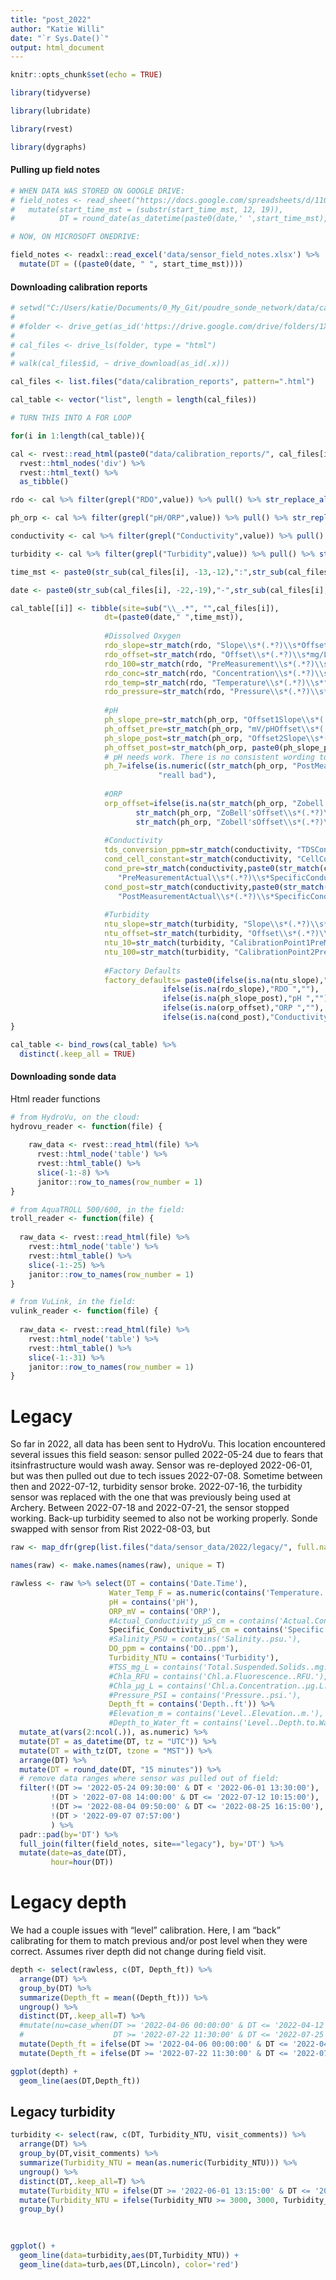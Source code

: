 ```yaml
---
title: "post_2022"
author: "Katie Willi"
date: "`r Sys.Date()`"
output: html_document
---
```


```r
knitr::opts_chunk$set(echo = TRUE)

library(tidyverse)

library(lubridate)

library(rvest)

library(dygraphs)
```

#### Pulling up field notes

```r
# WHEN DATA WAS STORED ON GOOGLE DRIVE:
# field_notes <- read_sheet("https://docs.google.com/spreadsheets/d/11Gc1eS1wt9NrU12hWw1mUl25ixKZrTndIVCsvD4UKao/edit#gid=0") %>%
#   mutate(start_time_mst = (substr(start_time_mst, 12, 19)),
#          DT = round_date(as_datetime(paste0(date,' ',start_time_mst), tz="MST"), '15 mins'))

# NOW, ON MICROSOFT ONEDRIVE:

field_notes <- readxl::read_excel('data/sensor_field_notes.xlsx') %>%
  mutate(DT = ((paste0(date, " ", start_time_mst))))
```

#### Downloading calibration reports

```r
# setwd("C:/Users/katie/Documents/0_My_Git/poudre_sonde_network/data/cal_reports")
# 
# #folder <- drive_get(as_id('https://drive.google.com/drive/folders/1XZwrnSaqd7o9GzfaYxdXdZtpZ_vEyixF'))
# 
# cal_files <- drive_ls(folder, type = "html")
# 
# walk(cal_files$id, ~ drive_download(as_id(.x)))

cal_files <- list.files("data/calibration_reports", pattern=".html")

cal_table <- vector("list", length = length(cal_files)) 

# TURN THIS INTO A FOR LOOP

for(i in 1:length(cal_table)){

cal <- rvest::read_html(paste0("data/calibration_reports/", cal_files[i])) %>%
  rvest::html_nodes('div') %>%
  rvest::html_text() %>%
  as_tibble()

rdo <- cal %>% filter(grepl("RDO",value)) %>% pull() %>% str_replace_all(., " ", "")

ph_orp <- cal %>% filter(grepl("pH/ORP",value)) %>% pull() %>% str_replace_all(., " ", "")

conductivity <- cal %>% filter(grepl("Conductivity",value)) %>% pull() %>% str_replace_all(., " ", "")

turbidity <- cal %>% filter(grepl("Turbidity",value)) %>% pull() %>% str_replace_all(., " ", "")

time_mst <- paste0(str_sub(cal_files[i], -13,-12),":",str_sub(cal_files[i], -11,-10))

date <- paste0(str_sub(cal_files[i], -22,-19),"-",str_sub(cal_files[i], -18,-17),"-",str_sub(cal_files[i],-16,-15))

cal_table[[i]] <- tibble(site=sub("\\_.*", "",cal_files[i]),
                     dt=(paste0(date," ",time_mst)),
                     
                     #Dissolved Oxygen
                     rdo_slope=str_match(rdo, "Slope\\s*(.*?)\\s*Offset")[,2],
                     rdo_offset=str_match(rdo, "Offset\\s*(.*?)\\s*mg/L")[,2],
                     rdo_100=str_match(rdo, "PreMeasurement\\s*(.*?)\\s*%SatPost")[,2],
                     rdo_conc=str_match(rdo, "Concentration\\s*(.*?)\\s*mg/LPreMeasurement")[,2],
                     rdo_temp=str_match(rdo, "Temperature\\s*(.*?)\\s*°C")[,2],
                     rdo_pressure=str_match(rdo, "Pressure\\s*(.*?)\\s*mbar")[,2],
                     
                     #pH
                     ph_slope_pre=str_match(ph_orp, "Offset1Slope\\s*(.*?)\\s*mV/pH")[,2],
                     ph_offset_pre=str_match(ph_orp, "mV/pHOffset\\s*(.*?)\\s*mVSlopeandOffset2")[,2],
                     ph_slope_post=str_match(ph_orp, "Offset2Slope\\s*(.*?)\\s*mV/pH")[,2],
                     ph_offset_post=str_match(ph_orp, paste0(ph_slope_post,"mV/pHOffset\\s*(.*?)\\s*mVORPORP"))[,2],
                     # pH needs work. There is no consistent wording to grab the pH mV value...
                     ph_7=ifelse(is.numeric((str_match(ph_orp, "PostMeasurementpH7.00pHpHmV\\s*(.*?)\\s*mV")[,2])), str_match(ph_orp, "PostMeasurementpH7.00pHpHmV\\s*(.*?)\\s*mV")[,2],
                                 "reall bad"),
                     
                     #ORP
                     orp_offset=ifelse(is.na(str_match(ph_orp, "Zobell'sOffset\\s*(.*?)\\s*mVTemperature")[,2]),
                            str_match(ph_orp, "ZoBell'sOffset\\s*(.*?)\\s*mVTemperature")[,2],
                            str_match(ph_orp, "Zobell'sOffset\\s*(.*?)\\s*mVTemperature")[,2]),
                     
                     #Conductivity
                     tds_conversion_ppm=str_match(conductivity, "TDSConversionFactor(ppm)\\s*(.*?)\\s*CellConstant")[,2],
                     cond_cell_constant=str_match(conductivity, "CellConstant\\s*(.*?)\\s*ReferenceTemperature")[,2],
                     cond_pre=str_match(conductivity,paste0(str_match(conductivity,
                        "PreMeasurementActual\\s*(.*?)\\s*SpecificConductivity")[,2],"SpecificConductivity\\s*(.*?)\\s*µS/cmPost"))[,2],
                     cond_post=str_match(conductivity,paste0(str_match(conductivity,
                        "PostMeasurementActual\\s*(.*?)\\s*SpecificConductivity")[,2],"SpecificConductivity\\s*(.*?)\\s*µS/cm"))[,2],
                     
                     #Turbidity
                     ntu_slope=str_match(turbidity, "Slope\\s*(.*?)\\s*Offset")[,2],
                     ntu_offset=str_match(turbidity, "Offset\\s*(.*?)\\s*NTU")[,2],
                     ntu_10=str_match(turbidity, "CalibrationPoint1PreMeasurement\\s*(.*?)\\s*NTUPost")[,2],
                     ntu_100=str_match(turbidity, "CalibrationPoint2PreMeasurement\\s*(.*?)\\s*NTUPost")[,2],
                     
                     #Factory Defaults
                     factory_defaults= paste0(ifelse(is.na(ntu_slope),"Turbidity ",""),
                                  ifelse(is.na(rdo_slope),"RDO ",""),
                                  ifelse(is.na(ph_slope_post),"pH ",""),
                                  ifelse(is.na(orp_offset),"ORP ",""),
                                  ifelse(is.na(cond_post),"Conductivity ","")))
}

cal_table <- bind_rows(cal_table) %>%
  distinct(.keep_all = TRUE)
```

#### Downloading sonde data

Html reader functions
```r
# from HydroVu, on the cloud:
hydrovu_reader <- function(file) {
    
    raw_data <- rvest::read_html(file) %>%
      rvest::html_node('table') %>%
      rvest::html_table() %>%
      slice(-1:-8) %>%
      janitor::row_to_names(row_number = 1) 
}

# from AquaTROLL 500/600, in the field:
troll_reader <- function(file) {
  
  raw_data <- rvest::read_html(file) %>%
    rvest::html_node('table') %>%
    rvest::html_table() %>%
    slice(-1:-25) %>%
    janitor::row_to_names(row_number = 1) 
}

# from VuLink, in the field:
vulink_reader <- function(file) {
  
  raw_data <- rvest::read_html(file) %>%
    rvest::html_node('table') %>%
    rvest::html_table() %>%
    slice(-1:-31) %>%
    janitor::row_to_names(row_number = 1) 
}
```

# Legacy

So far in 2022, all data has been sent to HydroVu. This location encountered several issues this field season: sensor pulled 2022-05-24 due to fears that itsinfrastructure would wash away. Sensor was re-deployed 2022-06-01, but was then pulled out due to tech issues 2022-07-08. Sometime between then and 2022-07-12, turbidity sensor broke. 2022-07-16, the turbidity sensor was replaced with the one that was previously being used at Archery. Between 2022-07-18 and 2022-07-21, the sensor stopped working. Back-up turbidity seemed to also not be working properly. Sonde swapped with sensor from Rist 2022-08-03, but 

```r
raw <- map_dfr(grep(list.files("data/sensor_data/2022/legacy/", full.names = T), pattern = "hydrovu", invert = F, value = T), hydrovu_reader)

names(raw) <- make.names(names(raw), unique = T)

rawless <- raw %>% select(DT = contains('Date.Time'),
                      Water_Temp_F = as.numeric(contains('Temperature..F.')),
                      pH = contains('pH'),
                      ORP_mV = contains('ORP'),
                      #Actual_Conductivity_µS_cm = contains('Actual.Conductivity..µS.cm.'),
                      Specific_Conductivity_µS_cm = contains('Specific.Conductivity..µS.cm.'),
                      #Salinity_PSU = contains('Salinity..psu.'),
                      DO_ppm = contains('DO..ppm'),
                      Turbidity_NTU = contains('Turbidity'),
                      #TSS_mg_L = contains('Total.Suspended.Solids..mg.L.'),
                      #Chla_RFU = contains('Chl.a.Fluorescence..RFU.'),
                      #Chla_µg_L = contains('Chl.a.Concentration..µg.L.'),
                      #Pressure_PSI = contains('Pressure..psi.'),
                      Depth_ft = contains('Depth..ft')) %>%
                      #Elevation_m = contains('Level..Elevation..m.'),
                      #Depth_to_Water_ft = contains('Level..Depth.to.Water..ft.')) %>%
  mutate_at(vars(2:ncol(.)), as.numeric) %>%
  mutate(DT = as_datetime(DT, tz = "UTC")) %>%
  mutate(DT = with_tz(DT, tzone = "MST")) %>%
  arrange(DT) %>%
  mutate(DT = round_date(DT, "15 minutes")) %>%
  # remove data ranges where sensor was pulled out of field:
  filter(!(DT >= '2022-05-24 09:30:00' & DT < '2022-06-01 13:30:00'),
         !(DT > '2022-07-08 14:00:00' & DT <= '2022-07-12 10:15:00'),
         !(DT >= '2022-08-04 09:50:00' & DT <= '2022-08-25 16:15:00'),
         !(DT > '2022-09-07 07:57:00')
         ) %>%
  padr::pad(by='DT') %>%
  full_join(filter(field_notes, site=="legacy"), by='DT') %>%
  mutate(date=as_date(DT),
         hour=hour(DT))

```

# Legacy depth

We had a couple issues with "level" calibration. Here, I am "back" calibrating for them to match previous and/or post level when they were correct. Assumes river depth did not change during field visit.
```r
depth <- select(rawless, c(DT, Depth_ft)) %>%
  arrange(DT) %>%
  group_by(DT) %>%
  summarize(Depth_ft = mean((Depth_ft))) %>%
  ungroup() %>%
  distinct(DT,.keep_all=T) %>%
  #mutate(nu=case_when(DT >= '2022-04-06 00:00:00' & DT <= '2022-04-12 10:15:00' ~ Depth_ft + 28.528, 
  #                    DT >= '2022-07-22 11:30:00' & DT <= '2022-07-25 14:15:00'~ Depth_ft + mean(c(28.318, 28.452))))
  mutate(Depth_ft = ifelse(DT >= '2022-04-06 00:00:00' & DT <= '2022-04-12 10:15:00', Depth_ft + 28.528, Depth_ft)) %>%
  mutate(Depth_ft = ifelse(DT >= '2022-07-22 11:30:00' & DT <= '2022-07-25 14:15:00', Depth_ft + mean(c(28.318, 28.452)), Depth_ft))

ggplot(depth) +
  geom_line(aes(DT,Depth_ft))
```

## Legacy turbidity

```r
turbidity <- select(raw, c(DT, Turbidity_NTU, visit_comments)) %>%
  arrange(DT) %>%
  group_by(DT,visit_comments) %>%
  summarize(Turbidity_NTU = mean(as.numeric(Turbidity_NTU))) %>%
  ungroup() %>%
  distinct(DT,.keep_all=T) %>%
  mutate(Turbidity_NTU = ifelse(DT >= '2022-06-01 13:15:00' & DT <= '2022-07-16 10:15:00' & Turbidity_NTU == 0, NA, Turbidity_NTU)) %>%
  mutate(Turbidity_NTU = ifelse(Turbidity_NTU >= 3000, 3000, Turbidity_NTU)) %>%
  group_by()
  
  

ggplot() +
  geom_line(data=turbidity,aes(DT,Turbidity_NTU)) +
  geom_line(data=turb,aes(DT,Lincoln), color='red')
```


